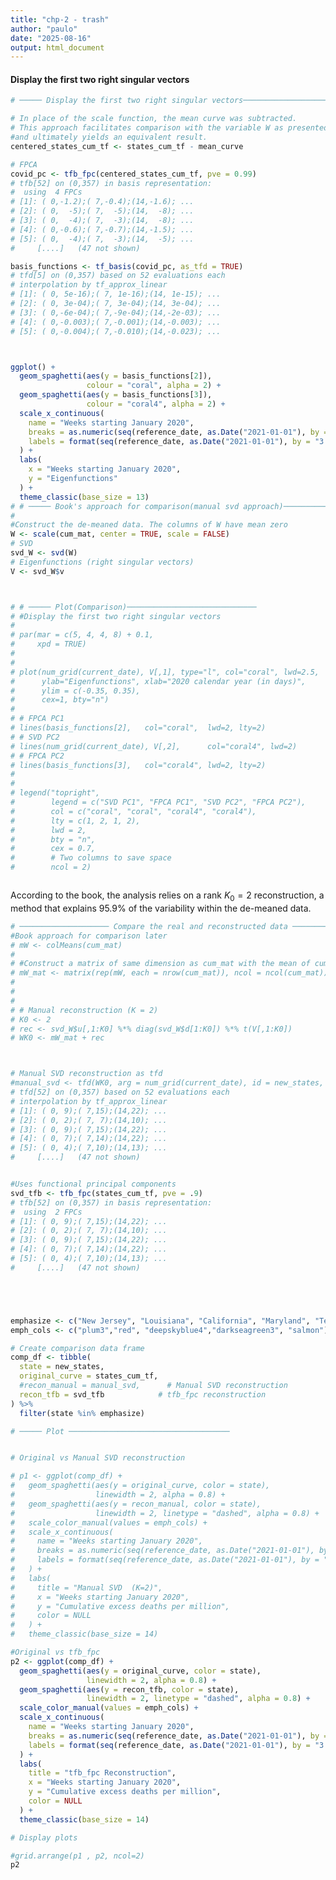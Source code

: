 ```yaml
---
title: "chp-2 - trash"
author: "paulo"
date: "2025-08-16"
output: html_document
---
```

#### Display the first two right singular vectors

```r
# ───── Display the first two right singular vectors─────────────────────────────

# In place of the scale function, the mean curve was subtracted. 
# This approach facilitates comparison with the variable W as presented in the book, 
#and ultimately yields an equivalent result.
centered_states_cum_tf <- states_cum_tf - mean_curve

# FPCA
covid_pc <- tfb_fpc(centered_states_cum_tf, pve = 0.99)
# tfb[52] on (0,357) in basis representation:
#  using  4 FPCs 
# [1]: ( 0,-1.2);( 7,-0.4);(14,-1.6); ...
# [2]: ( 0,  -5);( 7,  -5);(14,  -8); ...
# [3]: ( 0,  -4);( 7,  -3);(14,  -8); ...
# [4]: ( 0,-0.6);( 7,-0.7);(14,-1.5); ...
# [5]: ( 0,  -4);( 7,  -3);(14,  -5); ...
#     [....]   (47 not shown)

basis_functions <- tf_basis(covid_pc, as_tfd = TRUE)
# tfd[5] on (0,357) based on 52 evaluations each
# interpolation by tf_approx_linear 
# [1]: ( 0, 5e-16);( 7, 1e-16);(14, 1e-15); ...
# [2]: ( 0, 3e-04);( 7, 3e-04);(14, 3e-04); ...
# [3]: ( 0,-6e-04);( 7,-9e-04);(14,-2e-03); ...
# [4]: ( 0,-0.003);( 7,-0.001);(14,-0.003); ...
# [5]: ( 0,-0.004);( 7,-0.010);(14,-0.023); ...



ggplot() +
  geom_spaghetti(aes(y = basis_functions[2]),
                 colour = "coral", alpha = 2) +
  geom_spaghetti(aes(y = basis_functions[3]),
                 colour = "coral4", alpha = 2) +
  scale_x_continuous(
    name = "Weeks starting January 2020",
    breaks = as.numeric(seq(reference_date, as.Date("2021-01-01"), by = "3 months") - reference_date),
    labels = format(seq(reference_date, as.Date("2021-01-01"), by = "3 months"), "%b %Y")
  ) +
  labs(
    x = "Weeks starting January 2020",
    y = "Eigenfunctions"
  ) +
  theme_classic(base_size = 13)
# # ───── Book's approach for comparison(manual svd approach)─────────────────────────────
# 
#Construct the de-meaned data. The columns of W have mean zero
W <- scale(cum_mat, center = TRUE, scale = FALSE)
# SVD
svd_W <- svd(W)
# Eigenfunctions (right singular vectors)
V <- svd_W$v



# # ───── Plot(Comparison)─────────────────────────────
# #Display the first two right singular vectors
# 
# par(mar = c(5, 4, 4, 8) + 0.1,
#     xpd = TRUE)    
# 
# 
# plot(num_grid(current_date), V[,1], type="l", col="coral", lwd=2.5,
#      ylab="Eigenfunctions", xlab="2020 calendar year (in days)",
#      ylim = c(-0.35, 0.35), 
#      cex=1, bty="n")
# 
# # FPCA PC1
# lines(basis_functions[2],   col="coral",  lwd=2, lty=2)   
# # SVD PC2
# lines(num_grid(current_date), V[,2],      col="coral4", lwd=2) 
# # FPCA PC2
# lines(basis_functions[3],   col="coral4", lwd=2, lty=2)   
# 
# 
# legend("topright",
#        legend = c("SVD PC1", "FPCA PC1", "SVD PC2", "FPCA PC2"),
#        col = c("coral", "coral", "coral4", "coral4"),
#        lty = c(1, 2, 1, 2),
#        lwd = 2,
#        bty = "n",
#        cex = 0.7,
#        # Two columns to save space
#        ncol = 2)  
```

```r

```

According to the book, the analysis relies on a rank $K_0=2$ reconstruction, a method that explains 95.9% of the variability within the de-meaned data.

```r
# ──────────────────── Compare the real and reconstructed data ──────────────────────
#Book approach for comparison later
# mW <- colMeans(cum_mat)
# 
# #Construct a matrix of same dimension as cum_mat with the mean of cum_mat on each row
# mW_mat <- matrix(rep(mW, each = nrow(cum_mat)), ncol = ncol(cum_mat))
# 
# 
# 
# # Manual reconstruction (K = 2)
# K0 <- 2
# rec <- svd_W$u[,1:K0] %*% diag(svd_W$d[1:K0]) %*% t(V[,1:K0])
# WK0 <- mW_mat + rec



# Manual SVD reconstruction as tfd
#manual_svd <- tfd(WK0, arg = num_grid(current_date), id = new_states, var = "cum_excess")
# tfd[52] on (0,357) based on 52 evaluations each
# interpolation by tf_approx_linear 
# [1]: ( 0, 9);( 7,15);(14,22); ...
# [2]: ( 0, 2);( 7, 7);(14,10); ...
# [3]: ( 0, 9);( 7,15);(14,22); ...
# [4]: ( 0, 7);( 7,14);(14,22); ...
# [5]: ( 0, 4);( 7,10);(14,13); ...
#     [....]   (47 not shown)


#Uses functional principal components
svd_tfb <- tfb_fpc(states_cum_tf, pve = .9)
# tfb[52] on (0,357) in basis representation:
#  using  2 FPCs 
# [1]: ( 0, 9);( 7,15);(14,22); ...
# [2]: ( 0, 2);( 7, 7);(14,10); ...
# [3]: ( 0, 9);( 7,15);(14,22); ...
# [4]: ( 0, 7);( 7,14);(14,22); ...
# [5]: ( 0, 4);( 7,10);(14,13); ...
#     [....]   (47 not shown)





emphasize <- c("New Jersey", "Louisiana", "California", "Maryland", "Texas")
emph_cols <- c("plum3","red", "deepskyblue4","darkseagreen3", "salmon")

# Create comparison data frame
comp_df <- tibble(
  state = new_states,
  original_curve = states_cum_tf,
  #recon_manual = manual_svd,      # Manual SVD reconstruction
  recon_tfb = svd_tfb            # tfb_fpc reconstruction
) %>%
  filter(state %in% emphasize)

# ───── Plot ────────────────────────────────────


# Original vs Manual SVD reconstruction 

# p1 <- ggplot(comp_df) +
#   geom_spaghetti(aes(y = original_curve, color = state),
#                  linewidth = 2, alpha = 0.8) +
#   geom_spaghetti(aes(y = recon_manual, color = state),
#                  linewidth = 2, linetype = "dashed", alpha = 0.8) +
#   scale_color_manual(values = emph_cols) +
#   scale_x_continuous(
#     name = "Weeks starting January 2020",
#     breaks = as.numeric(seq(reference_date, as.Date("2021-01-01"), by = "3 months") - reference_date),
#     labels = format(seq(reference_date, as.Date("2021-01-01"), by = "3 months"), "%b %Y")
#   ) +
#   labs(
#     title = "Manual SVD  (K=2)",
#     x = "Weeks starting January 2020",
#     y = "Cumulative excess deaths per million",
#     color = NULL
#   ) +
#   theme_classic(base_size = 14)

#Original vs tfb_fpc 
p2 <- ggplot(comp_df) +
  geom_spaghetti(aes(y = original_curve, color = state),
                 linewidth = 2, alpha = 0.8) +
  geom_spaghetti(aes(y = recon_tfb, color = state),
                 linewidth = 2, linetype = "dashed", alpha = 0.8) +
  scale_color_manual(values = emph_cols) +
  scale_x_continuous(
    name = "Weeks starting January 2020",
    breaks = as.numeric(seq(reference_date, as.Date("2021-01-01"), by = "3 months") - reference_date),
    labels = format(seq(reference_date, as.Date("2021-01-01"), by = "3 months"), "%b %Y")
  ) +
  labs(
    title = "tfb_fpc Reconstruction",
    x = "Weeks starting January 2020",
    y = "Cumulative excess deaths per million",
    color = NULL
  ) +
  theme_classic(base_size = 14)

# Display plots

#grid.arrange(p1 , p2, ncol=2)
p2

```
